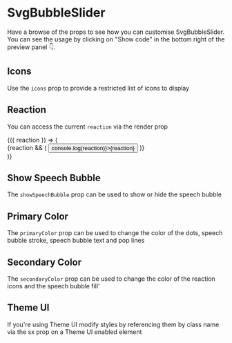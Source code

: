 


<Meta title="SvgBubbleSlider" component={SvgBubbleSlider} />

# SvgBubbleSlider

Have a browse of the props to see how you can customise SvgBubbleSlider. You can see the usage by clicking on "Show code" in the bottom right of the preview panel 👇.

<Preview>
  <Story name="usage">
    <SvgBubbleSlider />
  </Story>
</Preview>

<Props of={SvgBubbleSlider} />

## Icons

Use the `icons` prop to provide a restricted list of icons to display

<Preview>
  <Story name="icons">
    <SvgBubbleSlider icons={['angry', 'sad', 'smile', 'happy']} />
  </Story>
</Preview>

## Reaction

You can access the current `reaction` via the render prop

<Preview>
  <Story name="reaction">
    <div style={{ position: 'relative', top: 38 }}>
      <SvgBubbleSlider>
        {({ reaction }) => (
          <div style={{ textAlign: 'center', height: 44 }}>
            {reaction && (
              <button onClick={() => console.log(reaction)}>{reaction}</button>
            )}
          </div>
        )}
      </SvgBubbleSlider>
    </div>
  </Story>
</Preview>

## Show Speech Bubble

The `showSpeechBubble` prop can be used to show or hide the speech bubble

<Preview>
  <Story name="showSpeechBubble">
    <SvgBubbleSlider showSpeechBubble={false} />
  </Story>
</Preview>

## Primary Color

The `primaryColor` prop can be used to change the color of the dots, speech bubble stroke, speech bubble text and pop lines

<Preview>
  <Story name="primaryColor">
    <SvgBubbleSlider primaryColor="#4fc3f7" />
  </Story>
</Preview>

## Secondary Color

The `secondaryColor` prop can be used to change the color of the reaction icons and the speech bubble fill'

<Preview>
  <Story name="secondaryColor">
    <SvgBubbleSlider secondaryColor="#ffebee" />
  </Story>
</Preview>

## Theme UI

If you're using Theme UI modify styles by referencing them by class name via the sx prop on a Theme UI enabled element

<Preview>
  <Story name="theme-ui">
    <Box
      sx={{
        '.speech-bubble-stroke': {
          stroke: 'muted',
        },
        '.speech-bubble-fill': {
          fill: 'background',
        },
        '.speech-bubble-text': {
          fill: 'muted',
          fontSize: '24px',
          textTransform: 'capitalize',
        },
        '.speech-bubble-pop-line': {
          stroke: 'muted',
        },
        '.reaction-icon': {
          fill: 'background',
        },
        '.reaction-dot': {
          fill: 'muted',
        },
        '.svg-bubble-action': {
          minHeight: 2,
        },
      }}
    >
      <SvgBubbleSlider />
    </Box>
  </Story>
</Preview>
